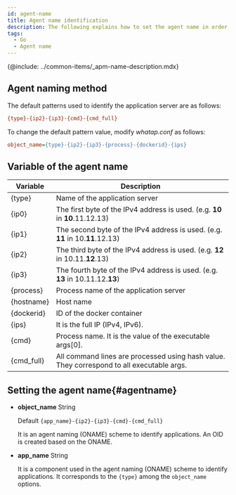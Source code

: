 ```yaml
---
id: agent-name
title: Agent name identification
description: The following explains how to set the agent name in order to identify the monitoring target.
tags:
  - Go
  - Agent name
---
```


{@include: ../common-items/_apm-name-description.mdx}

## Agent naming method

The default patterns used to identify the application server are as follows:

```ini title='Default pattern'
{type}-{ip2}-{ip3}-{cmd}-{cmd_full}
```

To change the default pattern value, modify _whatap.conf_ as follows:

```ini title='whatap.conf'
object_name={type}-{ip2}-{ip3}-{process}-{dockerid}-{ips}
```

## Variable of the agent name

| Variable       | Description                                                                               |
| -------------- | ----------------------------------------------------------------------------------------- |
| {type}         | Name of the application server                                                            |
| {ip0}          | The first byte of the IPv4 address is used. (e.g. **10** in **10**.11.12.13)              |
| {ip1}          | The second byte of the IPv4 address is used. (e.g. **11** in 10.**11**.12.13)             |
| {ip2}          | The third byte of the IPv4 address is used. (e.g. **12** in 10.11.**12**.13)              |
| {ip3}          | The fourth byte of the IPv4 address is used. (e.g. **13** in 10.11.12.**13**)             |
| {process}      | Process name of the application server                                                    |
| {hostname}     | Host name                                                                                 |
| {dockerid}     | ID of the docker container                                                                |
| {ips}          | It is the full IP (IPv4, IPv6).                                                           |
| {cmd}          | Process name. It is the value of the executable args[0].                                  |
| {cmd_full}     | All command lines are processed using hash value. They correspond to all executable args. |

## Setting the agent name{#agentname}

-   **object_name** <span class='type'>String</span>

    Default `{app_name}-{ip2}-{ip3}-{cmd}-{cmd_full}`

    It is an agent naming (ONAME) scheme to identify applications. An OID is created based on the ONAME.

-   **app_name** <span class='type'>String</span>

    It is a component used in the agent naming (ONAME) scheme to identify applications. It corresponds to the `{type}` among the `object_name` options.
